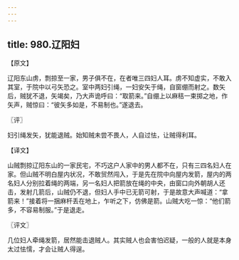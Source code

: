 ```yaml
---
---
---
```

title: 980.辽阳妇
---



【原文】

辽阳东山虏，剽掠至一家，男子俱不在，在者唯三四妇人耳。虏不知虚实，不敢入其室，于院中以弓矢恐之。室中两妇引绳，一妇安矢于绳，自窗绷而射之。数矢后，贼犹不退，矢竭矣，乃大声诡呼曰：“取箭来。”自绷上以麻秸一束掷之地，作矢声，贼惊曰：“彼矢多如是，不易制也。”遂退去。

〖评〗

妇引绳发矢，犹能退贼。始知贼未尝不畏人，人自过怯，让贼得利耳。

【译文】

山贼剽掠辽阳东山的一家民宅，不巧这户人家中的男人都不在，只有三四名妇人在家。但山贼不明白屋内状况，不敢贸然闯入，于是先在院中向屋内发箭，屋内的两名妇人分别拉着绳的两端，另一名妇人把箭放在绳的中央，由窗口向外朝胡人还击，发射几箭后，山贼仍不退，但妇人手中已无箭可射，于是故意大声喊道：“拿箭来！”接着将一捆麻杆丢在地上，乍听之下，仿佛是箭。山贼大吃一惊：“他们箭多，不容易制服。”于是退走。

〖评文〗

几位妇人牵绳发箭，居然能击退贼人。其实贼人也会害怕迟疑，一般的人就是本身太过怯懦，才会让贼人得逞。